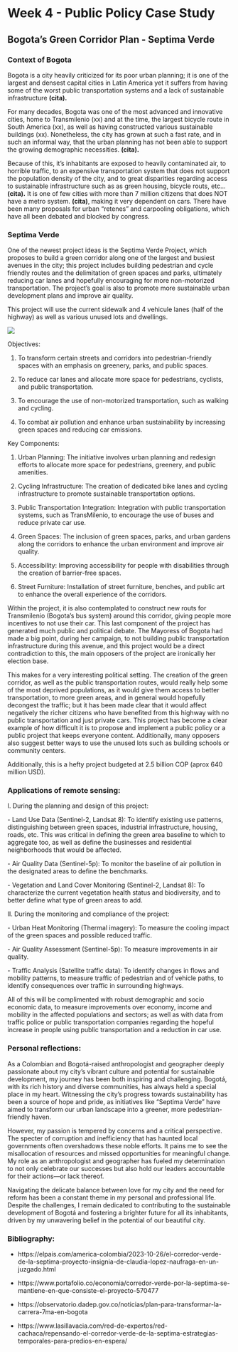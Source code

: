 # Week 4 - Public Policy Case Study

## Bogota's Green Corridor Plan - Septima Verde

### Context of Bogota

Bogota is a city heavily criticized for its poor urban planning; it is one of the largest and densest capital cities in Latin America yet it suffers from having some of the worst public transportation systems and a lack of sustainable infrastructure **(cita).**

For many decades, Bogota was one of the most advanced and innovative cities, home to Transmilenio (xx) and at the time, the largest bicycle route in South America (xx), as well as having constructed various sustainable buildings (xx). Nonetheless, the city has grown at such a fast rate, and in such an informal way, that the urban planning has not been able to support the growing demographic necessities. **(cita).**

Because of this, it's inhabitants are exposed to heavily contaminated air, to horrible traffic, to an expensive transportation system that does not support the population density of the city, and to great disparities regarding access to sustainable infrastructure such as as green housing, bicycle routs, etc... **(cita).** It is one of few cities with more than 7 million citizens that does NOT have a metro system. **(cita)**, making it very dependent on cars. There have been many proposals for urban "retenes" and carpooling obligations, which have all been debated and blocked by congress.

### Septima Verde

One of the newest project ideas is the Septima Verde Project, which proposes to build a green corridor along one of the largest and busiest avenues in the city; this project includes building pedestrian and cycle friendly routes and the delimitation of green spaces and parks, ultimately reducing car lanes and hopefully encouraging for more non-motorized transportation. The project's goal is also to promote more sustainable urban development plans and improve air quality.

This project will use the current sidewalk and 4 vehicule lanes (half of the highway) as well as various unused lots and dwellings.

![](.quarto/CorredorVerde3-1.webp)

Objectives:

1.  To transform certain streets and corridors into pedestrian-friendly spaces with an emphasis on greenery, parks, and public spaces.

2.  To reduce car lanes and allocate more space for pedestrians, cyclists, and public transportation.

3.  To encourage the use of non-motorized transportation, such as walking and cycling.

4.  To combat air pollution and enhance urban sustainability by increasing green spaces and reducing car emissions.

Key Components:

1.  Urban Planning: The initiative involves urban planning and redesign efforts to allocate more space for pedestrians, greenery, and public amenities.

2.  Cycling Infrastructure: The creation of dedicated bike lanes and cycling infrastructure to promote sustainable transportation options.

3.  Public Transportation Integration: Integration with public transportation systems, such as TransMilenio, to encourage the use of buses and reduce private car use.

4.  Green Spaces: The inclusion of green spaces, parks, and urban gardens along the corridors to enhance the urban environment and improve air quality.

5.  Accessibility: Improving accessibility for people with disabilities through the creation of barrier-free spaces.

6.  Street Furniture: Installation of street furniture, benches, and public art to enhance the overall experience of the corridors.

Within the project, it is also contemplated to construct new routs for Transmilenio (Bogota's bus system) around this corridor, giving people more incentives to not use their car. This last component of the project has generated much public and political debate. The Mayoress of Bogota had made a big point, during her campaign, to not building public transportation infrastructure during this avenue, and this project would be a direct contradiction to this, the main opposers of the project are ironically her election base.

This makes for a very interesting political setting. The creation of the green corridor, as well as the public transportation routes, would really help some of the most deprived populations, as it would give them access to better transportation, to more green areas, and in general would hopefully decongest the traffic; but it has been made clear that it would affect negatively the richer citizens who have benefited from this highway with no public transportation and just private cars. This project has become a clear example of how difficult it is to propose and implement a public policy or a public project that keeps everyone content. Additionally, many opposers also suggest better ways to use the unused lots such as building schools or community centers.

Additionally, this is a hefty project budgeted at 2.5 billion COP (aprox 640 million USD).

### Applications of remote sensing:

I. During the planning and design of this project:

\- Land Use Data (Sentinel-2, Landsat 8): To identify existing use patterns, distinguishing between green spaces, industrial infrastructure, housing, roads, etc. This was critical in defining the green area baseline to which to aggregate too, as well as define the businesses and residential neighborhoods that would be affected.

\- Air Quality Data (Sentinel-5p): To monitor the baseline of air pollution in the designated areas to define the benchmarks.

\- Vegetation and Land Cover Monitoring (Sentinel-2, Landsat 8): To characterize the current vegetation health status and biodiversity, and to better define what type of green areas to add.

II\. During the monitoring and compliance of the project:

\- Urban Heat Monitoring (Thermal imagery): To measure the cooling impact of the green spaces and possible reduced traffic.

\- Air Quality Assessment (Sentinel-5p): To measure improvements in air quality.

\- Traffic Analysis (Satellite traffic data): To identify changes in flows and mobility patterns, to measure traffic of pedestrian and of vehicle paths, to identify consequences over traffic in surrounding highways.

All of this will be complimented with robust demographic and socio economic data, to measure improvements over economy, income and mobility in the affected populations and sectors; as well as with data from traffic police or public transportation companies regarding the hopeful increase in people using public transportation and a reduction in car use.

### Personal reflections:

As a Colombian and Bogotá-raised anthropologist and geographer deeply passionate about my city's vibrant culture and potential for sustainable development, my journey has been both inspiring and challenging. Bogotá, with its rich history and diverse communities, has always held a special place in my heart. Witnessing the city's progress towards sustainability has been a source of hope and pride, as initiatives like "Septima Verde" have aimed to transform our urban landscape into a greener, more pedestrian-friendly haven.

However, my passion is tempered by concerns and a critical perspective. The specter of corruption and inefficiency that has haunted local governments often overshadows these noble efforts. It pains me to see the misallocation of resources and missed opportunities for meaningful change. My role as an anthropologist and geographer has fueled my determination to not only celebrate our successes but also hold our leaders accountable for their actions---or lack thereof.

Navigating the delicate balance between love for my city and the need for reform has been a constant theme in my personal and professional life. Despite the challenges, I remain dedicated to contributing to the sustainable development of Bogotá and fostering a brighter future for all its inhabitants, driven by my unwavering belief in the potential of our beautiful city.

### Bibliography:

-   https://elpais.com/america-colombia/2023-10-26/el-corredor-verde-de-la-septima-proyecto-insignia-de-claudia-lopez-naufraga-en-un-juzgado.html

-   https://www.portafolio.co/economia/corredor-verde-por-la-septima-se-mantiene-en-que-consiste-el-proyecto-570477

-   https://observatorio.dadep.gov.co/noticias/plan-para-transformar-la-carrera-7ma-en-bogota

-   https://www.lasillavacia.com/red-de-expertos/red-cachaca/repensando-el-corredor-verde-de-la-septima-estrategias-temporales-para-predios-en-espera/
